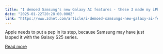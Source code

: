 ```yaml
---
title: "I demoed Samsung's new Galaxy AI features - these 3 made my iPhone look bad"
date: "2025-01-22T20:28:00.000Z"
link: "https://www.zdnet.com/article/i-demoed-samsungs-new-galaxy-ai-features-these-3-made-my-iphone-look-bad/"
---
```


Apple needs to put a pep in its step, because Samsung may have just lapped it with the Galaxy S25 series.

[Read more](https://www.zdnet.com/article/i-demoed-samsungs-new-galaxy-ai-features-these-3-made-my-iphone-look-bad/)

